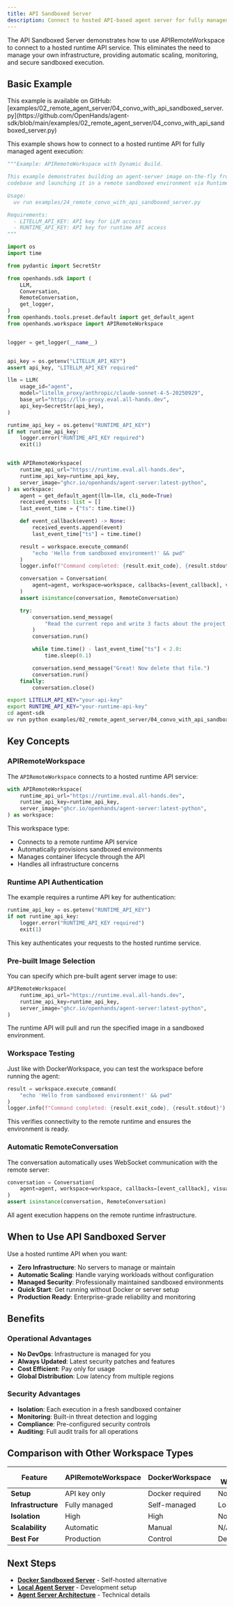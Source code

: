 ```yaml
---
title: API Sandboxed Server
description: Connect to hosted API-based agent server for fully managed infrastructure.
---
```


The API Sandboxed Server demonstrates how to use APIRemoteWorkspace to connect to a hosted runtime API service. This eliminates the need to manage your own infrastructure, providing automatic scaling, monitoring, and secure sandboxed execution.

## Basic Example

<Note>
This example is available on GitHub: [examples/02_remote_agent_server/04_convo_with_api_sandboxed_server.py](https://github.com/OpenHands/agent-sdk/blob/main/examples/02_remote_agent_server/04_convo_with_api_sandboxed_server.py)
</Note>

This example shows how to connect to a hosted runtime API for fully managed agent execution:

```python icon="python" expandable examples/02_remote_agent_server/04_convo_with_api_sandboxed_server.py
"""Example: APIRemoteWorkspace with Dynamic Build.

This example demonstrates building an agent-server image on-the-fly from the SDK
codebase and launching it in a remote sandboxed environment via Runtime API.

Usage:
  uv run examples/24_remote_convo_with_api_sandboxed_server.py

Requirements:
  - LITELLM_API_KEY: API key for LLM access
  - RUNTIME_API_KEY: API key for runtime API access
"""

import os
import time

from pydantic import SecretStr

from openhands.sdk import (
    LLM,
    Conversation,
    RemoteConversation,
    get_logger,
)
from openhands.tools.preset.default import get_default_agent
from openhands.workspace import APIRemoteWorkspace


logger = get_logger(__name__)


api_key = os.getenv("LITELLM_API_KEY")
assert api_key, "LITELLM_API_KEY required"

llm = LLM(
    usage_id="agent",
    model="litellm_proxy/anthropic/claude-sonnet-4-5-20250929",
    base_url="https://llm-proxy.eval.all-hands.dev",
    api_key=SecretStr(api_key),
)

runtime_api_key = os.getenv("RUNTIME_API_KEY")
if not runtime_api_key:
    logger.error("RUNTIME_API_KEY required")
    exit(1)


with APIRemoteWorkspace(
    runtime_api_url="https://runtime.eval.all-hands.dev",
    runtime_api_key=runtime_api_key,
    server_image="ghcr.io/openhands/agent-server:latest-python",
) as workspace:
    agent = get_default_agent(llm=llm, cli_mode=True)
    received_events: list = []
    last_event_time = {"ts": time.time()}

    def event_callback(event) -> None:
        received_events.append(event)
        last_event_time["ts"] = time.time()

    result = workspace.execute_command(
        "echo 'Hello from sandboxed environment!' && pwd"
    )
    logger.info(f"Command completed: {result.exit_code}, {result.stdout}")

    conversation = Conversation(
        agent=agent, workspace=workspace, callbacks=[event_callback], visualize=True
    )
    assert isinstance(conversation, RemoteConversation)

    try:
        conversation.send_message(
            "Read the current repo and write 3 facts about the project into FACTS.txt."
        )
        conversation.run()

        while time.time() - last_event_time["ts"] < 2.0:
            time.sleep(0.1)

        conversation.send_message("Great! Now delete that file.")
        conversation.run()
    finally:
        conversation.close()
```

```bash Running the Example
export LITELLM_API_KEY="your-api-key"
export RUNTIME_API_KEY="your-runtime-api-key"
cd agent-sdk
uv run python examples/02_remote_agent_server/04_convo_with_api_sandboxed_server.py
```

## Key Concepts

### APIRemoteWorkspace

The `APIRemoteWorkspace` connects to a hosted runtime API service:

```python highlight={48-52}
with APIRemoteWorkspace(
    runtime_api_url="https://runtime.eval.all-hands.dev",
    runtime_api_key=runtime_api_key,
    server_image="ghcr.io/openhands/agent-server:latest-python",
) as workspace:
```

This workspace type:
- Connects to a remote runtime API service
- Automatically provisions sandboxed environments
- Manages container lifecycle through the API
- Handles all infrastructure concerns

### Runtime API Authentication

The example requires a runtime API key for authentication:

```python highlight={42-45}
runtime_api_key = os.getenv("RUNTIME_API_KEY")
if not runtime_api_key:
    logger.error("RUNTIME_API_KEY required")
    exit(1)
```

This key authenticates your requests to the hosted runtime service.

### Pre-built Image Selection

You can specify which pre-built agent server image to use:

```python highlight={51}
APIRemoteWorkspace(
    runtime_api_url="https://runtime.eval.all-hands.dev",
    runtime_api_key=runtime_api_key,
    server_image="ghcr.io/openhands/agent-server:latest-python",
)
```

The runtime API will pull and run the specified image in a sandboxed environment.

### Workspace Testing

Just like with DockerWorkspace, you can test the workspace before running the agent:

```python highlight={61-64}
result = workspace.execute_command(
    "echo 'Hello from sandboxed environment!' && pwd"
)
logger.info(f"Command completed: {result.exit_code}, {result.stdout}")
```

This verifies connectivity to the remote runtime and ensures the environment is ready.

### Automatic RemoteConversation

The conversation automatically uses WebSocket communication with the remote server:

```python highlight={66-68}
conversation = Conversation(
    agent=agent, workspace=workspace, callbacks=[event_callback], visualize=True
)
assert isinstance(conversation, RemoteConversation)
```

All agent execution happens on the remote runtime infrastructure.

## When to Use API Sandboxed Server

Use a hosted runtime API when you want:

- **Zero Infrastructure**: No servers to manage or maintain
- **Automatic Scaling**: Handle varying workloads without configuration
- **Managed Security**: Professionally maintained sandboxed environments
- **Quick Start**: Get running without Docker or server setup
- **Production Ready**: Enterprise-grade reliability and monitoring

## Benefits

### Operational Advantages

- **No DevOps**: Infrastructure is managed for you
- **Always Updated**: Latest security patches and features
- **Cost Efficient**: Pay only for usage
- **Global Distribution**: Low latency from multiple regions

### Security Advantages

- **Isolation**: Each execution in a fresh sandboxed container
- **Monitoring**: Built-in threat detection and logging
- **Compliance**: Pre-configured security controls
- **Auditing**: Full audit trails for all operations

## Comparison with Other Workspace Types

| Feature | APIRemoteWorkspace | DockerWorkspace | Local Workspace |
|---------|-------------------|-----------------|-----------------|
| **Setup** | API key only | Docker required | None |
| **Infrastructure** | Fully managed | Self-managed | Local only |
| **Isolation** | High | High | None |
| **Scalability** | Automatic | Manual | N/A |
| **Best For** | Production | Control | Development |

## Next Steps

- **[Docker Sandboxed Server](/sdk/guides/agent-server/docker-sandboxed-server)** - Self-hosted alternative
- **[Local Agent Server](/sdk/guides/agent-server/local-agent-server)** - Development setup
- **[Agent Server Architecture](/sdk/arch/agent_server/overview)** - Technical details
